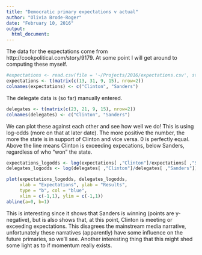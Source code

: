 ```yaml
---
title: "Democratic primary expectations v actual"
author: "Olivia Brode-Roger"
date: "February 10, 2016"
output: 
  html_document: 
---
```


The data for the expectations come from http://cookpolitical.com/story/9179. At some point I will get around to computing these myself.

```r
#expectations <- read.csv(file = '~/Projects/2016/expectations.csv', stringsAsFactors = FALSE)
expectations <- t(matrix(c(13, 31, 9, 15), nrow=2))
colnames(expectations) <- c("Clinton", "Sanders")
```

The delegate data is (so far) manually entered.

```r
delegates <- t(matrix(c(23, 21, 9, 15), nrow=2))
colnames(delegates) <- c("Clinton", "Sanders")
```

We can plot these against each other and see how well we do!
This is using log-odds (more on that at later date).
The more positive the number, the more the state is in support of Clinton and vice versa. 0 is perfectly equal. Above the line means Clinton is exceeding expecations, below Sanders, regardless of who "won" the state.

```r
expectations_logodds <- log(expectations[ ,"Clinton"]/expectations[ ,"Sanders"])
delegates_logodds <- log(delegates[ ,"Clinton"]/delegates[ ,"Sanders"])

plot(expectations_logodds, delegates_logodds,
     xlab = "Expectations", ylab = "Results",
     type = "b", col = "blue",
     xlim = c(-1,1), ylim = c(-1,1))
abline(a=0, b=1)
```

This is interesting since it shows that Sanders is winning (points are y-negative), but is also shows that, at this point, Clinton is meeting or exceeding expectations. This disagrees the mainstream media narrative, unfortunately these narratives (apparently) have some influence on the future primaries, so we'll see.
Another interesting thing that this might shed some light as to if momentum really exists.